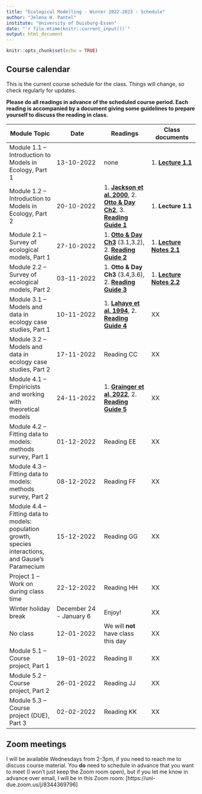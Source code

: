 ```yaml
---
title: "Ecological Modelling - Winter 2022-2023 - Schedule"
author: "Jelena H. Pantel"
institute: "University of Duisburg-Essen"
date: "`r file.mtime(knitr::current_input())`"
output: html_document
---
```


```r
knitr::opts_chunk$set(echo = TRUE)
```

## Course calendar
This is the current course schedule for the class. Things will change, so check regularly for updates.

__Please do all readings in advance of the scheduled course period. Each reading is accompanied by a document giving some guidelines to prepare yourself to discuss the reading in class.__ 


| **Module Topic**   | **Date** | **Readings** | **Class documents** |
| --- | --- | --- | --- |
| Module 1.1 – Introduction to Models in Ecology, Part 1 | 13-10-2022 | none | 1. [__Lecture 1.1__](./L1.1.pdf) |
| Module 1.2 – Introduction to Models in Ecology, Part 2  | 20-10-2022 | 1. [__Jackson et al. 2000__](./r1_Jackson_2000.pdf), 2. [__Otto & Day Ch2__](./r2_OttoDay_Ch2.pdf), 3. [__Reading Guide 1__](./w2_readguide.html)| 1. __Lecture 1.1__ |
| Module 2.1 – Survey of ecological models, Part 1 | 27-10-2022 | 1. [__Otto & Day Ch3__](./r3_OttoDay_Ch3.pdf) (3.1,3.2), 2. [__Reading Guide 2__](./w3_readguide.html)  | 1. [__Lecture Notes 2.1__](./L2.1_notes.html) |
| Module 2.2 – Survey of ecological models, Part 2  | 03-11-2022 | 1. __Otto & Day Ch3__ (3.4,3.6), 2. [__Reading Guide 3__](./w4_readguide.html) | 1. [__Lecture Notes 2.2__](./L2.2_notes.html) |
| Module 3.1 – Models and data in ecology case studies, Part 1 | 10-11-2022 | 1. [__Lahaye et al. 1994__](./r4_Lahaye_1994.pdf), 2. [__Reading Guide 4__](./w5_readguide.html)  | XX |
| Module 3.2 – Models and data in ecology case studies, Part 2 | 17-11-2022 | Reading CC  | XX |
| Module 4.1 – Empiricists and working with theoretical models | 24-11-2022 | 1. [__Grainger et al. 2022__](./r6_Grainger_2022.pdf), 2. [__Reading Guide 5__](./w7_readguide.html)  | XX |
| Module 4.2 – Fitting data to models: methods survey, Part 1 | 01-12-2022 | Reading EE  | XX |
| Module 4.3 – Fitting data to models: methods survey, Part 2 | 08-12-2022 | Reading FF  | XX |
| Module 4.4 – Fitting data to models: population growth, species interactions, and Gause’s Paramecium | 15-12-2022 | Reading GG | XX |
| Project 1 – Work on during class time | 22-12-2022 | Reading HH  | XX |
| Winter holiday break | December 24 - January 6 | Enjoy!  | XX |
| No class | 12-01-2022 | We will **not** have class this day | XX |
| Module 5.1 – Course project, Part 1 | 19-01-2022 | Reading II | XX |
| Module 5.2 – Course project, Part 2 | 26-01-2022 | Reading JJ | XX |
| Module 5.3 – Course project (DUE), Part 3 | 02-02-2022 | Reading KK | XX |

## Zoom meetings
I will be available Wednesdays from 2-3pm, if you need to reach me to discuss course material. You __do__ need to schedule in advance that you want to meet (I won't just keep the Zoom room open), but if you let me know in advance over email, I will be in this Zoom room: [https://uni-due.zoom.us/j/8344369796]